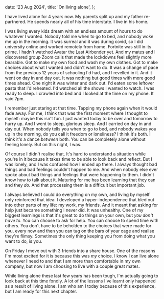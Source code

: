   date: '23 Aug 2024',
  title: 'On living alone',
};

I have lived alone for 4 years now. My parents split up and my father re-partnered. He spends nearly all of his time interstate. I live in his home.

I was living every kids dream with an endless amount of hours to do whatever I wanted. Nobody told me when to go to bed, and nobody woke me up in the morning. It was surreal and it was during covid, so I did university online and worked remotely from home. Fortnite was still in its prime. I hadn't watched Avatar the Last Airbender yet. And my mates and I discovered group Zoom calls that made the lockdowns feel slightly more bearable. Got to make my own food and wash my own clothes. Got to make choices about what I wanted and didn't want to do. It was a change of pace from the previous 12 years of schooling I'd had, and I revelled in it. And it went on day in and day out. It was nothing but good times with more good times ahead. One night it was winter and dark out. I'd eaten some leftover pasta that I'd reheated. I'd watched all the shows I wanted to watch. I was ready to sleep. I crawled into bed and I looked at the time on my phone. It said 7pm.

I remember just staring at that time. Tapping my phone again when it would fade away. For me, I think that was the first moment where I thought to myself: maybe this isn't fun. I just wanted today to be over and tomorrow to hurry up. And I went to sleep, glorious sleep. And I carried on day in and day out. When nobody tells you when to go to bed, and nobody wakes you up in the morning, do you call it freedom or loneliness? I think it's both. I think it's a dance _between_ both. You can be completely alone without feeling lonely. But on this night, I was.

Of course I didn't realise that. It's hard to understand a situation while you're in it because it takes time to be able to look back and reflect. But I was lonely, and I was confused how I ended up there. I always thought bad things and bad feelings couldn't happen to me. And when nobody else ever spoke about bad things and feelings that were happening to them. I didn't know how to talk about it. Maturing for me has been learning that they can and they _do_. And that processing them is a difficult but important job.

I always believed I could do everything on my own, and living by myself only reinforced that idea. I developed a hyper-independence that bled out into other parts of my life: my work, my friends. And it meant that asking for help just became something I never did. It was unhealthy. One of my biggest learnings is that it's great to do things on your own, but _you don't have to_. You can choose to ask for help. You can choose to spend time with others. You don't have to be beholden to the choices that were made for you, every now and then you can tug on the bars of your cage and realise they're flimsy. Sometimes the only thing keeping you from doing what you want to do, is you.

On Friday I move out with 3 friends into a share house. One of the reasons I'm most excited for it is because this was _my_ choice. I know I can live alone whenever I need to and that I am more than comfortable in my own company, but now I am choosing to live with a couple great mates.

While living alone these last few years has been tough, I'm actually going to look back at this time fondly. A lot of the lessons I've learnt only happened as a result of living alone. I am who am I today because of this experience, but I am ready for this next chapter.
